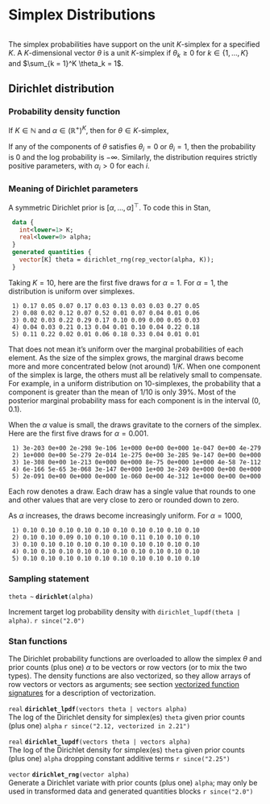 # Simplex Distributions
```r
```


The simplex probabilities have support on the unit $K$-simplex for a
specified $K$.  A $K$-dimensional vector $\theta$ is a unit
$K$-simplex if $\theta_k \geq 0$ for $k \in \{1,\ldots,K\}$ and
$\sum_{k = 1}^K \theta_k = 1$.

## Dirichlet distribution

### Probability density function

If $K \in \mathbb{N}$ and $\alpha \in (\mathbb{R}^+)^{K}$, then for
$\theta \in \text{$K$-simplex}$,

\begin{equation*}
\text{Dirichlet}(\theta|\alpha) =
\frac{\Gamma \! \left( \sum_{k=1}^K \alpha_k \right)}{\prod_{k=1}^K \Gamma(\alpha_k)}  \prod_{k=1}^K \theta_k^{\alpha_k -1} .
\end{equation*}

\emph{Warning:}  If any of the components of $\theta$ satisfies
$\theta_i = 0$ or $\theta_i = 1$, then the probability is $0$ and the
log probability is $-\infty$.  Similarly, the distribution requires
strictly positive parameters, with $\alpha_i > 0$ for each $i$.

### Meaning of Dirichlet parameters

A symmetric Dirichlet prior is $[\alpha, \ldots, \alpha]^{\top}$.  To
code this in Stan,

```stan
 data {
   int<lower=1> K;
   real<lower=0> alpha;
 }
 generated quantities {
   vector[K] theta = dirichlet_rng(rep_vector(alpha, K));
 }
```

Taking $K = 10$, here are the first five draws for $\alpha = 1$.
For $\alpha = 1$, the distribution is uniform over simplexes.

```
 1) 0.17 0.05 0.07 0.17 0.03 0.13 0.03 0.03 0.27 0.05
 2) 0.08 0.02 0.12 0.07 0.52 0.01 0.07 0.04 0.01 0.06
 3) 0.02 0.03 0.22 0.29 0.17 0.10 0.09 0.00 0.05 0.03
 4) 0.04 0.03 0.21 0.13 0.04 0.01 0.10 0.04 0.22 0.18
 5) 0.11 0.22 0.02 0.01 0.06 0.18 0.33 0.04 0.01 0.01
```

That does not mean it's uniform over the marginal probabilities of
each element.  As the size of the simplex grows, the marginal draws
become more and more concentrated below (not around) $1/K$.  When one
component of the simplex is large, the others must all be relatively
small to compensate.  For example, in a uniform distribution on
$10$-simplexes, the probability that a component is greater than the
mean of $1/10$ is only 39\%.  Most of the posterior marginal
probability mass for each component is in the interval $(0, 0.1)$.

When the $\alpha$ value is small, the draws gravitate to the corners
of the simplex.  Here are the first five draws for $\alpha = 0.001$.

```
 1) 3e-203 0e+00 2e-298 9e-106 1e+000 0e+00 0e+000 1e-047 0e+00 4e-279
 2) 1e+000 0e+00 5e-279 2e-014 1e-275 0e+00 3e-285 9e-147 0e+00 0e+000
 3) 1e-308 0e+00 1e-213 0e+000 0e+000 8e-75 0e+000 1e+000 4e-58 7e-112
 4) 6e-166 5e-65 3e-068 3e-147 0e+000 1e+00 3e-249 0e+000 0e+00 0e+000
 5) 2e-091 0e+00 0e+000 0e+000 1e-060 0e+00 4e-312 1e+000 0e+00 0e+000
```

Each row denotes a draw.  Each draw has a single value that rounds to
one and other values that are very close to zero or rounded down to
zero.

As $\alpha$ increases, the draws become increasingly uniform.  For
$\alpha = 1000$,

```
 1) 0.10 0.10 0.10 0.10 0.10 0.10 0.10 0.10 0.10 0.10
 2) 0.10 0.10 0.09 0.10 0.10 0.10 0.11 0.10 0.10 0.10
 3) 0.10 0.10 0.10 0.10 0.10 0.10 0.10 0.10 0.10 0.10
 4) 0.10 0.10 0.10 0.10 0.10 0.10 0.10 0.10 0.10 0.10
 5) 0.10 0.10 0.10 0.10 0.10 0.10 0.10 0.10 0.10 0.10
```

### Sampling statement

`theta ~ ` **`dirichlet`**`(alpha)`

Increment target log probability density with `dirichlet_lupdf(theta | alpha)`.
`r since("2.0")`
<!-- real; dirichlet ~; -->
\index{{\tt \bfseries dirichlet }!sampling statement|hyperpage}

### Stan functions


The Dirichlet probability functions are overloaded to allow
the simplex $\theta$ and prior counts (plus one) $\alpha$ to be vectors or
row vectors (or to mix the two types).  The density functions are also
vectorized, so they allow arrays of row vectors or vectors as
arguments; see section [vectorized function signatures](#prob-vectorization) for a description of
vectorization.


<!-- real; dirichlet_lpdf; (vectors theta | vectors alpha); -->
\index{{\tt \bfseries dirichlet\_lpdf }!{\tt (vectors theta \textbar\ vectors alpha): real}|hyperpage}

`real` **`dirichlet_lpdf`**`(vectors theta | vectors alpha)`<br>\newline
The log of the Dirichlet density for simplex(es) `theta` given prior counts
(plus one) `alpha`
`r since("2.12, vectorized in 2.21")`

<!-- real; dirichlet_lupdf; (vectors theta | vectors alpha); -->
\index{{\tt \bfseries dirichlet\_lupdf }!{\tt (vectors theta \textbar\ vectors alpha): real}|hyperpage}

`real` **`dirichlet_lupdf`**`(vectors theta | vectors alpha)`<br>\newline
The log of the Dirichlet density for simplex(es) `theta` given prior counts
(plus one) `alpha` dropping constant additive terms
`r since("2.25")`

<!-- vector; dirichlet_rng; (vector alpha); -->
\index{{\tt \bfseries dirichlet\_rng }!{\tt (vector alpha): vector}|hyperpage}

`vector` **`dirichlet_rng`**`(vector alpha)`<br>\newline
Generate a Dirichlet variate with prior counts (plus one) `alpha`; may
only be used in transformed data and generated quantities blocks
`r since("2.0")`
